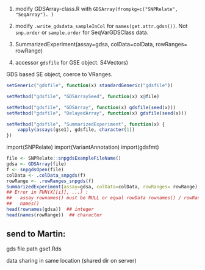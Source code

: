 1. modify GDSArray-class.R with `GDSArray(frompkg=c("SNPRelate", "SeqArray"). )`
2. modify `.write_gdsdata_sampleInCol` for `names(get.attr.gdsn())`. Not `snp.order` or `sample.order` for SeqVarGDSClass data. 
3. SummarizedExperiment(assay=gdsa, colData=colData, rowRanges= rowRange)

4. accessor `gdsfile` for GSE object. S4Vectors)

GDS based SE object, coerce to VRanges. 

```r
setGeneric("gdsfile", function(x) standardGeneric("gdsfile"))

setMethod("gdsfile", "GDSArraySeed", function(x) x@file)

setMethod("gdsfile", "GDSArray", function(x) gdsfile(seed(x)))
setMethod("gdsfile", "DelayedArray", function(x) gdsfile(seed(x)))

setMethod("gdsfile", "SummarizedExperiment", function(x) {
    vapply(assays(gse1), gdsfile, character(1))
})
```
import(SNPRelate)
import(VariantAnnotation)
import(gdsfmt)

```r
file <- SNPRelate::snpgdsExampleFileName()
gdsa <- GDSArray(file)
f <- snpgdsOpen(file)
colData <- .colData_snpgds(f)
rowRange <- .rowRanges_snpgds(f)
SummarizedExperiment(assay=gdsa, colData=colData, rowRanges= rowRange)
## Error in FUN(X[[i]], ...) : 
##   assay rownames() must be NULL or equal rowData rownames() / rowRanges
##   names()
head(rownames(gdsa))  ## integer
head(names(rowRange))  ## character
```

## send to Martin: 
gds file path
gse1.Rds


data sharing in same location (shared dir on server)
